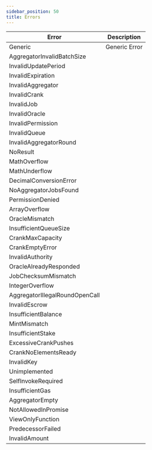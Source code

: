 ```yaml
---
sidebar_position: 50
title: Errors
---
```


| Error                          | Description   |
| ------------------------------ | ------------- |
| Generic                        | Generic Error |
| AggregatorInvalidBatchSize     |               |
| InvalidUpdatePeriod            |               |
| InvalidExpiration              |               |
| InvalidAggregator              |               |
| InvalidCrank                   |               |
| InvalidJob                     |               |
| InvalidOracle                  |               |
| InvalidPermission              |               |
| InvalidQueue                   |               |
| InvalidAggregatorRound         |               |
| NoResult                       |               |
| MathOverflow                   |               |
| MathUnderflow                  |               |
| DecimalConversionError         |               |
| NoAggregatorJobsFound          |               |
| PermissionDenied               |               |
| ArrayOverflow                  |               |
| OracleMismatch                 |               |
| InsufficientQueueSize          |               |
| CrankMaxCapacity               |               |
| CrankEmptyError                |               |
| InvalidAuthority               |               |
| OracleAlreadyResponded         |               |
| JobChecksumMismatch            |               |
| IntegerOverflow                |               |
| AggregatorIllegalRoundOpenCall |               |
| InvalidEscrow                  |               |
| InsufficientBalance            |               |
| MintMismatch                   |               |
| InsufficientStake              |               |
| ExcessiveCrankPushes           |               |
| CrankNoElementsReady           |               |
| InvalidKey                     |               |
| Unimplemented                  |               |
| SelfInvokeRequired             |               |
| InsufficientGas                |               |
| AggregatorEmpty                |               |
| NotAllowedInPromise            |               |
| ViewOnlyFunction               |               |
| PredecessorFailed              |               |
| InvalidAmount                  |               |
